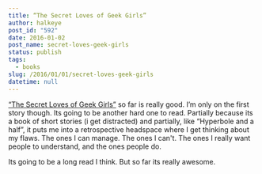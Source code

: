 ```yaml
---
title: “The Secret Loves of Geek Girls”
author: halkeye
post_id: "592"
date: 2016-01-02
post_name: secret-loves-geek-girls
status: publish
tags:
  - books
slug: /2016/01/01/secret-loves-geek-girls
datetime: null
---
```


[“The Secret Loves of Geek Girls”](https://www.kickstarter.com/projects/hopelnicholson/the-secret-loves-of-geek-girls) so far is really good. I’m only on the first story though. Its going to be another hard one to read. Partially because its a book of short stories (i get distracted) and partially, like “Hyperbole and a half”, it puts me into a retrospective headspace where I get thinking about my flaws. The ones I can manage. The ones I can't. The ones I really want people to understand, and the ones people do.

Its going to be a long read I think. But so far its really awesome.


